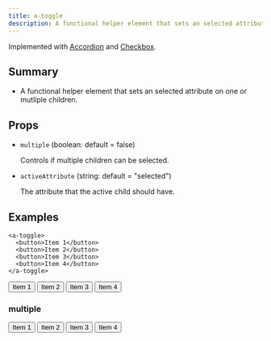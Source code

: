```yaml
---
title: a-toggle
description: A functional helper element that sets an selected attribute on one or mutliple children.
---
```



<Elements />

Implemented with [Accordion](/sv-frontend-library/mono/components/accordion) and [Checkbox](/sv-frontend-library/mono/components/checkbox).

## Summary

- A functional helper element that sets an selected attribute on one or mutliple children.

## Props

- `multiple` (boolean: default = false)

  Controls if multiple children can be selected.

- `activeAttribute` (string: default = "selected")

  The attribute that the active child should have.

## Examples

```tsx
<a-toggle>
  <button>Item 1</button>
  <button>Item 2</button>
  <button>Item 3</button>
  <button>Item 4</button>
</a-toggle>
```

<div class="not-content box">
  <a-toggle class="default">
    <button>Item 1</button>
    <button>Item 2</button>
    <button>Item 3</button>
    <button>Item 4</button>
  </a-toggle>
</div>

### multiple

<div class="not-content box">
  <a-toggle class="multiple" multiple>
    <button>Item 1</button>
    <button>Item 2</button>
    <button>Item 3</button>
    <button>Item 4</button>
  </a-toggle>
</div>
